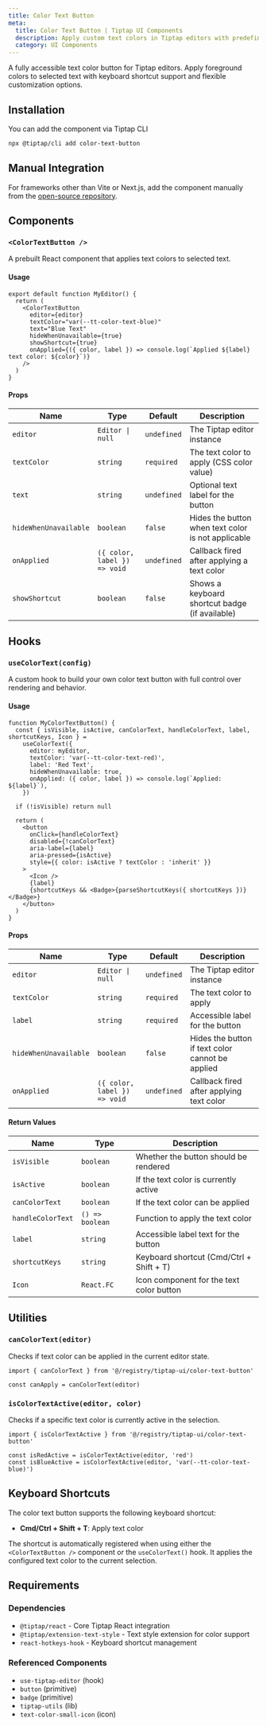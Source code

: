 ```yaml
---
title: Color Text Button
meta:
  title: Color Text Button | Tiptap UI Components
  description: Apply custom text colors in Tiptap editors with predefined color options, keyboard shortcuts, and full accessibility support.
  category: UI Components
---
```



A fully accessible text color button for Tiptap editors. Apply foreground colors to selected text with keyboard shortcut support and flexible customization options.

<CodeDemo isScrollable src="https://template.tiptap.dev/preview/tiptap-ui/color-text-button" />

## Installation

You can add the component via Tiptap CLI

```bash
npx @tiptap/cli add color-text-button
```

## Manual Integration

For frameworks other than Vite or Next.js, add the component manually from the [open-source repository](https://github.com/ueberdosis/tiptap-ui-components/tree/main/apps/web/src/components/tiptap-ui/code-block-button).

## Components

### `<ColorTextButton />`

A prebuilt React component that applies text colors to selected text.

#### Usage

```tsx
export default function MyEditor() {
  return (
    <ColorTextButton
      editor={editor}
      textColor="var(--tt-color-text-blue)"
      text="Blue Text"
      hideWhenUnavailable={true}
      showShortcut={true}
      onApplied={({ color, label }) => console.log(`Applied ${label} text color: ${color}`)}
    />
  )
}
```

#### Props

| Name                  | Type                         | Default     | Description                                        |
| --------------------- | ---------------------------- | ----------- | -------------------------------------------------- |
| `editor`              | `Editor \| null`             | `undefined` | The Tiptap editor instance                         |
| `textColor`           | `string`                     | `required`  | The text color to apply (CSS color value)          |
| `text`                | `string`                     | `undefined` | Optional text label for the button                 |
| `hideWhenUnavailable` | `boolean`                    | `false`     | Hides the button when text color is not applicable |
| `onApplied`           | `({ color, label }) => void` | `undefined` | Callback fired after applying a text color         |
| `showShortcut`        | `boolean`                    | `false`     | Shows a keyboard shortcut badge (if available)     |

## Hooks

### `useColorText(config)`

A custom hook to build your own color text button with full control over rendering and behavior.

#### Usage

```tsx
function MyColorTextButton() {
  const { isVisible, isActive, canColorText, handleColorText, label, shortcutKeys, Icon } =
    useColorText({
      editor: myEditor,
      textColor: 'var(--tt-color-text-red)',
      label: 'Red Text',
      hideWhenUnavailable: true,
      onApplied: ({ color, label }) => console.log(`Applied: ${label}`),
    })

  if (!isVisible) return null

  return (
    <button
      onClick={handleColorText}
      disabled={!canColorText}
      aria-label={label}
      aria-pressed={isActive}
      style={{ color: isActive ? textColor : 'inherit' }}
    >
      <Icon />
      {label}
      {shortcutKeys && <Badge>{parseShortcutKeys({ shortcutKeys })}</Badge>}
    </button>
  )
}
```

#### Props

| Name                  | Type                         | Default     | Description                                      |
| --------------------- | ---------------------------- | ----------- | ------------------------------------------------ |
| `editor`              | `Editor \| null`             | `undefined` | The Tiptap editor instance                       |
| `textColor`           | `string`                     | `required`  | The text color to apply                          |
| `label`               | `string`                     | `required`  | Accessible label for the button                  |
| `hideWhenUnavailable` | `boolean`                    | `false`     | Hides the button if text color cannot be applied |
| `onApplied`           | `({ color, label }) => void` | `undefined` | Callback fired after applying text color         |

#### Return Values

| Name              | Type            | Description                              |
| ----------------- | --------------- | ---------------------------------------- |
| `isVisible`       | `boolean`       | Whether the button should be rendered    |
| `isActive`        | `boolean`       | If the text color is currently active    |
| `canColorText`    | `boolean`       | If the text color can be applied         |
| `handleColorText` | `() => boolean` | Function to apply the text color         |
| `label`           | `string`        | Accessible label text for the button     |
| `shortcutKeys`    | `string`        | Keyboard shortcut (Cmd/Ctrl + Shift + T) |
| `Icon`            | `React.FC`      | Icon component for the text color button |

## Utilities

### `canColorText(editor)`

Checks if text color can be applied in the current editor state.

```tsx
import { canColorText } from '@/registry/tiptap-ui/color-text-button'

const canApply = canColorText(editor)
```

### `isColorTextActive(editor, color)`

Checks if a specific text color is currently active in the selection.

```tsx
import { isColorTextActive } from '@/registry/tiptap-ui/color-text-button'

const isRedActive = isColorTextActive(editor, 'red')
const isBlueActive = isColorTextActive(editor, 'var(--tt-color-text-blue)')
```

## Keyboard Shortcuts

The color text button supports the following keyboard shortcut:

- **Cmd/Ctrl + Shift + T**: Apply text color

The shortcut is automatically registered when using either the `<ColorTextButton />` component or the `useColorText()` hook. It applies the configured text color to the current selection.

## Requirements

### Dependencies

- `@tiptap/react` - Core Tiptap React integration
- `@tiptap/extension-text-style` - Text style extension for color support
- `react-hotkeys-hook` - Keyboard shortcut management

### Referenced Components

- `use-tiptap-editor` (hook)
- `button` (primitive)
- `badge` (primitive)
- `tiptap-utils` (lib)
- `text-color-small-icon` (icon)
